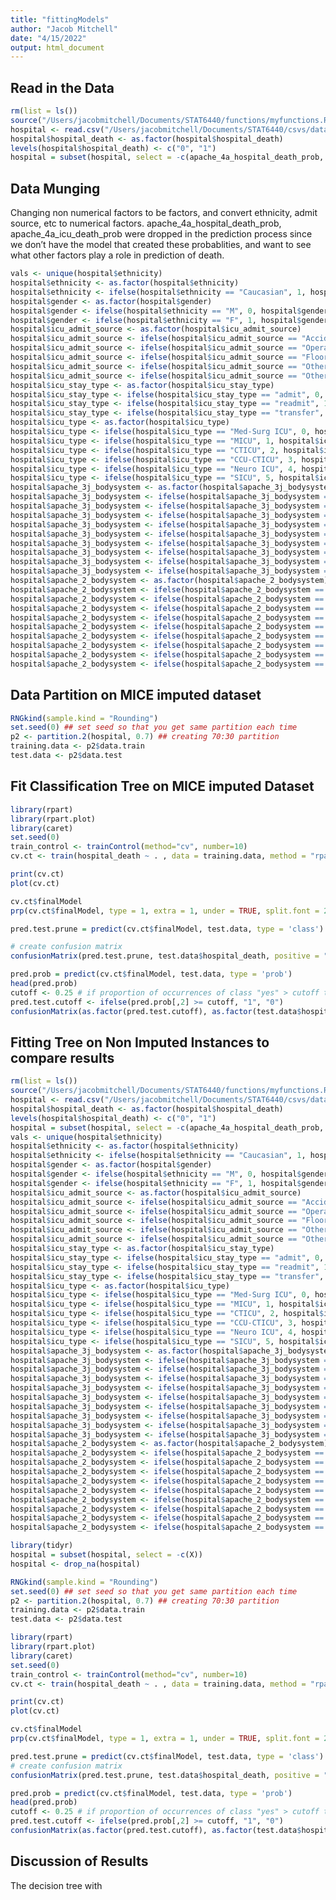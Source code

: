 ```yaml
---
title: "fittingModels"
author: "Jacob Mitchell"
date: "4/15/2022"
output: html_document
---
```

## Read in the Data

```r
rm(list = ls())
source("/Users/jacobmitchell/Documents/STAT6440/functions/myfunctions.R")
hospital <- read.csv("/Users/jacobmitchell/Documents/STAT6440/csvs/dataset_mice_output.csv")
hospital$hospital_death <- as.factor(hospital$hospital_death)
levels(hospital$hospital_death) <- c("0", "1")
hospital = subset(hospital, select = -c(apache_4a_hospital_death_prob, apache_4a_icu_death_prob))
```
## Data Munging
Changing non numerical factors to be factors, and convert ethnicity, admit source, etc to numerical factors. 
apache_4a_hospital_death_prob, apache_4a_icu_death_prob were dropped in the prediction process since we don't have the model that created these probablities, and want to see what other factors play a role in prediction of death.
```r
vals <- unique(hospital$ethnicity)
hospital$ethnicity <- as.factor(hospital$ethnicity)
hospital$ethnicity <- ifelse(hospital$ethnicity == "Caucasian", 1, hospital$ethnicity)
hospital$gender <- as.factor(hospital$gender)
hospital$gender <- ifelse(hospital$ethnicity == "M", 0, hospital$gender)
hospital$gender <- ifelse(hospital$ethnicity == "F", 1, hospital$gender)
hospital$icu_admit_source <- as.factor(hospital$icu_admit_source)
hospital$icu_admit_source <- ifelse(hospital$icu_admit_source == "Accident & Emergency", 0, hospital$icu_admit_source)
hospital$icu_admit_source <- ifelse(hospital$icu_admit_source == "Operating Room / Recovery", 1, hospital$icu_admit_source)
hospital$icu_admit_source <- ifelse(hospital$icu_admit_source == "Floor", 2, hospital$icu_admit_source)
hospital$icu_admit_source <- ifelse(hospital$icu_admit_source == "Other Hospital", 3, hospital$icu_admit_source)
hospital$icu_admit_source <- ifelse(hospital$icu_admit_source == "Other ICU", 4, hospital$icu_admit_source)
hospital$icu_stay_type <- as.factor(hospital$icu_stay_type)
hospital$icu_stay_type <- ifelse(hospital$icu_stay_type == "admit", 0, hospital$icu_stay_type)
hospital$icu_stay_type <- ifelse(hospital$icu_stay_type == "readmit", 1, hospital$icu_stay_type)
hospital$icu_stay_type <- ifelse(hospital$icu_stay_type == "transfer", 2, hospital$icu_stay_type)
hospital$icu_type <- as.factor(hospital$icu_type)
hospital$icu_type <- ifelse(hospital$icu_type == "Med-Surg ICU", 0, hospital$icu_type)
hospital$icu_type <- ifelse(hospital$icu_type == "MICU", 1, hospital$icu_type)
hospital$icu_type <- ifelse(hospital$icu_type == "CTICU", 2, hospital$icu_type)
hospital$icu_type <- ifelse(hospital$icu_type == "CCU-CTICU", 3, hospital$icu_type)
hospital$icu_type <- ifelse(hospital$icu_type == "Neuro ICU", 4, hospital$icu_type)
hospital$icu_type <- ifelse(hospital$icu_type == "SICU", 5, hospital$icu_type)
hospital$apache_3j_bodysystem <- as.factor(hospital$apache_3j_bodysystem)
hospital$apache_3j_bodysystem <- ifelse(hospital$apache_3j_bodysystem == "Cardiovascular", 0, hospital$apache_3j_bodysystem)
hospital$apache_3j_bodysystem <- ifelse(hospital$apache_3j_bodysystem == "Metabolic", 1, hospital$apache_3j_bodysystem)
hospital$apache_3j_bodysystem <- ifelse(hospital$apache_3j_bodysystem == "Nuerological", 2, hospital$apache_3j_bodysystem)
hospital$apache_3j_bodysystem <- ifelse(hospital$apache_3j_bodysystem == "Gastrointestinal", 3, hospital$apache_3j_bodysystem)
hospital$apache_3j_bodysystem <- ifelse(hospital$apache_3j_bodysystem == "Metabolic", 4, hospital$apache_3j_bodysystem)
hospital$apache_3j_bodysystem <- ifelse(hospital$apache_3j_bodysystem == "Musculoskeletal/Skin", 5, hospital$apache_3j_bodysystem)
hospital$apache_3j_bodysystem <- ifelse(hospital$apache_3j_bodysystem == "Respiratory", 6, hospital$apache_3j_bodysystem)
hospital$apache_3j_bodysystem <- ifelse(hospital$apache_3j_bodysystem == "Trauma", 7, hospital$apache_3j_bodysystem)
hospital$apache_3j_bodysystem <- ifelse(hospital$apache_3j_bodysystem == "Genitourinary", 8, hospital$apache_3j_bodysystem)
hospital$apache_2_bodysystem <- as.factor(hospital$apache_2_bodysystem)
hospital$apache_2_bodysystem <- ifelse(hospital$apache_2_bodysystem == "Cardiovascular", 0, hospital$apache_2_bodysystem)
hospital$apache_2_bodysystem <- ifelse(hospital$apache_2_bodysystem == "Metabolic", 1, hospital$apache_2_bodysystem)
hospital$apache_2_bodysystem <- ifelse(hospital$apache_2_bodysystem == "Nuerological", 2, hospital$apache_2_bodysystem)
hospital$apache_2_bodysystem <- ifelse(hospital$apache_2_bodysystem == "Gastrointestinal", 3, hospital$apache_2_bodysystem)
hospital$apache_2_bodysystem <- ifelse(hospital$apache_2_bodysystem == "Metabolic", 4, hospital$apache_2_bodysystem)
hospital$apache_2_bodysystem <- ifelse(hospital$apache_2_bodysystem == "Musculoskeletal/Skin", 5, hospital$apache_2_bodysystem)
hospital$apache_2_bodysystem <- ifelse(hospital$apache_2_bodysystem == "Respiratory", 6, hospital$apache_2_bodysystem)
hospital$apache_2_bodysystem <- ifelse(hospital$apache_2_bodysystem == "Trauma", 7, hospital$apache_2_bodysystem)
hospital$apache_2_bodysystem <- ifelse(hospital$apache_2_bodysystem == "Genitourinary", 8, hospital$apache_2_bodysystem)
```
## Data Partition on MICE imputed dataset

```r
RNGkind(sample.kind = "Rounding")
set.seed(0) ## set seed so that you get same partition each time
p2 <- partition.2(hospital, 0.7) ## creating 70:30 partition
training.data <- p2$data.train
test.data <- p2$data.test
```

## Fit Classification Tree on MICE imputed Dataset

```r
library(rpart)
library(rpart.plot)
library(caret)
set.seed(0)
train_control <- trainControl(method="cv", number=10)
cv.ct <- train(hospital_death ~ . , data = training.data, method = "rpart",trControl = train_control, tuneLength = 10,metric="Kappa")
```

```r
print(cv.ct)
plot(cv.ct)
```

```r
cv.ct$finalModel
prp(cv.ct$finalModel, type = 1, extra = 1, under = TRUE, split.font = 2, varlen = -10)
```

```r

pred.test.prune = predict(cv.ct$finalModel, test.data, type = 'class')

# create confusion matrix
confusionMatrix(pred.test.prune, test.data$hospital_death, positive = "1")
```
```r
pred.prob = predict(cv.ct$finalModel, test.data, type = 'prob')
head(pred.prob)
cutoff <- 0.25 # if proportion of occurrences of class "yes" > cutoff then predicted label = "yes"
pred.test.cutoff <- ifelse(pred.prob[,2] >= cutoff, "1", "0")
confusionMatrix(as.factor(pred.test.cutoff), as.factor(test.data$hospital_death), positive = "1")
```
## Fitting Tree on Non Imputed Instances to compare results

```r
rm(list = ls())
source("/Users/jacobmitchell/Documents/STAT6440/functions/myfunctions.R")
hospital <- read.csv("/Users/jacobmitchell/Documents/STAT6440/csvs/dataset.csv")
hospital$hospital_death <- as.factor(hospital$hospital_death)
levels(hospital$hospital_death) <- c("0", "1")
hospital = subset(hospital, select = -c(apache_4a_hospital_death_prob, apache_4a_icu_death_prob))
vals <- unique(hospital$ethnicity)
hospital$ethnicity <- as.factor(hospital$ethnicity)
hospital$ethnicity <- ifelse(hospital$ethnicity == "Caucasian", 1, hospital$ethnicity)
hospital$gender <- as.factor(hospital$gender)
hospital$gender <- ifelse(hospital$ethnicity == "M", 0, hospital$gender)
hospital$gender <- ifelse(hospital$ethnicity == "F", 1, hospital$gender)
hospital$icu_admit_source <- as.factor(hospital$icu_admit_source)
hospital$icu_admit_source <- ifelse(hospital$icu_admit_source == "Accident & Emergency", 0, hospital$icu_admit_source)
hospital$icu_admit_source <- ifelse(hospital$icu_admit_source == "Operating Room / Recovery", 1, hospital$icu_admit_source)
hospital$icu_admit_source <- ifelse(hospital$icu_admit_source == "Floor", 2, hospital$icu_admit_source)
hospital$icu_admit_source <- ifelse(hospital$icu_admit_source == "Other Hospital", 3, hospital$icu_admit_source)
hospital$icu_admit_source <- ifelse(hospital$icu_admit_source == "Other ICU", 4, hospital$icu_admit_source)
hospital$icu_stay_type <- as.factor(hospital$icu_stay_type)
hospital$icu_stay_type <- ifelse(hospital$icu_stay_type == "admit", 0, hospital$icu_stay_type)
hospital$icu_stay_type <- ifelse(hospital$icu_stay_type == "readmit", 1, hospital$icu_stay_type)
hospital$icu_stay_type <- ifelse(hospital$icu_stay_type == "transfer", 2, hospital$icu_stay_type)
hospital$icu_type <- as.factor(hospital$icu_type)
hospital$icu_type <- ifelse(hospital$icu_type == "Med-Surg ICU", 0, hospital$icu_type)
hospital$icu_type <- ifelse(hospital$icu_type == "MICU", 1, hospital$icu_type)
hospital$icu_type <- ifelse(hospital$icu_type == "CTICU", 2, hospital$icu_type)
hospital$icu_type <- ifelse(hospital$icu_type == "CCU-CTICU", 3, hospital$icu_type)
hospital$icu_type <- ifelse(hospital$icu_type == "Neuro ICU", 4, hospital$icu_type)
hospital$icu_type <- ifelse(hospital$icu_type == "SICU", 5, hospital$icu_type)
hospital$apache_3j_bodysystem <- as.factor(hospital$apache_3j_bodysystem)
hospital$apache_3j_bodysystem <- ifelse(hospital$apache_3j_bodysystem == "Cardiovascular", 0, hospital$apache_3j_bodysystem)
hospital$apache_3j_bodysystem <- ifelse(hospital$apache_3j_bodysystem == "Metabolic", 1, hospital$apache_3j_bodysystem)
hospital$apache_3j_bodysystem <- ifelse(hospital$apache_3j_bodysystem == "Nuerological", 2, hospital$apache_3j_bodysystem)
hospital$apache_3j_bodysystem <- ifelse(hospital$apache_3j_bodysystem == "Gastrointestinal", 3, hospital$apache_3j_bodysystem)
hospital$apache_3j_bodysystem <- ifelse(hospital$apache_3j_bodysystem == "Metabolic", 4, hospital$apache_3j_bodysystem)
hospital$apache_3j_bodysystem <- ifelse(hospital$apache_3j_bodysystem == "Musculoskeletal/Skin", 5, hospital$apache_3j_bodysystem)
hospital$apache_3j_bodysystem <- ifelse(hospital$apache_3j_bodysystem == "Respiratory", 6, hospital$apache_3j_bodysystem)
hospital$apache_3j_bodysystem <- ifelse(hospital$apache_3j_bodysystem == "Trauma", 7, hospital$apache_3j_bodysystem)
hospital$apache_3j_bodysystem <- ifelse(hospital$apache_3j_bodysystem == "Genitourinary", 8, hospital$apache_3j_bodysystem)
hospital$apache_2_bodysystem <- as.factor(hospital$apache_2_bodysystem)
hospital$apache_2_bodysystem <- ifelse(hospital$apache_2_bodysystem == "Cardiovascular", 0, hospital$apache_2_bodysystem)
hospital$apache_2_bodysystem <- ifelse(hospital$apache_2_bodysystem == "Metabolic", 1, hospital$apache_2_bodysystem)
hospital$apache_2_bodysystem <- ifelse(hospital$apache_2_bodysystem == "Nuerological", 2, hospital$apache_2_bodysystem)
hospital$apache_2_bodysystem <- ifelse(hospital$apache_2_bodysystem == "Gastrointestinal", 3, hospital$apache_2_bodysystem)
hospital$apache_2_bodysystem <- ifelse(hospital$apache_2_bodysystem == "Metabolic", 4, hospital$apache_2_bodysystem)
hospital$apache_2_bodysystem <- ifelse(hospital$apache_2_bodysystem == "Musculoskeletal/Skin", 5, hospital$apache_2_bodysystem)
hospital$apache_2_bodysystem <- ifelse(hospital$apache_2_bodysystem == "Respiratory", 6, hospital$apache_2_bodysystem)
hospital$apache_2_bodysystem <- ifelse(hospital$apache_2_bodysystem == "Trauma", 7, hospital$apache_2_bodysystem)
hospital$apache_2_bodysystem <- ifelse(hospital$apache_2_bodysystem == "Genitourinary", 8, hospital$apache_2_bodysystem)
```

```r
library(tidyr)
hospital = subset(hospital, select = -c(X))
hospital <- drop_na(hospital)
```

```r
RNGkind(sample.kind = "Rounding")
set.seed(0) ## set seed so that you get same partition each time
p2 <- partition.2(hospital, 0.7) ## creating 70:30 partition
training.data <- p2$data.train
test.data <- p2$data.test
```

```r
library(rpart)
library(rpart.plot)
library(caret)
set.seed(0)
train_control <- trainControl(method="cv", number=10)
cv.ct <- train(hospital_death ~ . , data = training.data, method = "rpart",trControl = train_control, tuneLength = 10,metric="Kappa")
```

```r
print(cv.ct)
plot(cv.ct)
```

```r
cv.ct$finalModel
prp(cv.ct$finalModel, type = 1, extra = 1, under = TRUE, split.font = 2, varlen = -10)
```

```r
pred.test.prune = predict(cv.ct$finalModel, test.data, type = 'class')
# create confusion matrix
confusionMatrix(pred.test.prune, test.data$hospital_death, positive = "1")
```

```r
pred.prob = predict(cv.ct$finalModel, test.data, type = 'prob')
head(pred.prob)
cutoff <- 0.25 # if proportion of occurrences of class "yes" > cutoff then predicted label = "yes"
pred.test.cutoff <- ifelse(pred.prob[,2] >= cutoff, "1", "0")
confusionMatrix(as.factor(pred.test.cutoff), as.factor(test.data$hospital_death), positive = "1")
```
## Discussion of Results
The decision tree with 